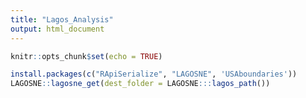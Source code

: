 ```yaml
---
title: "Lagos_Analysis"
output: html_document
---
```


```r
knitr::opts_chunk$set(echo = TRUE)
```



```r
install.packages(c("RApiSerialize", "LAGOSNE", 'USAboundaries'))
LAGOSNE::lagosne_get(dest_folder = LAGOSNE:::lagos_path())
```

